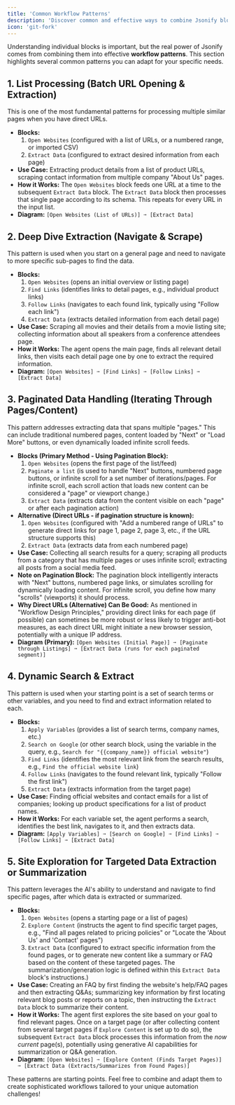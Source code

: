 ```yaml
---
title: 'Common Workflow Patterns'
description: 'Discover common and effective ways to combine Jsonify blocks to solve various automation tasks.'
icon: 'git-fork'
---
```


Understanding individual blocks is important, but the real power of Jsonify comes from combining them into effective **workflow patterns**. This section highlights several common patterns you can adapt for your specific needs.

## 1. List Processing (Batch URL Opening & Extraction)

This is one of the most fundamental patterns for processing multiple similar pages when you have direct URLs.

* **Blocks:**
    1.  `Open Websites` (configured with a list of URLs, or a numbered range, or imported CSV)
    2.  `Extract Data` (configured to extract desired information from each page)
* **Use Case:** Extracting product details from a list of product URLs, scraping contact information from multiple company "About Us" pages.
* **How it Works:** The `Open Websites` block feeds one URL at a time to the subsequent `Extract Data` block. The `Extract Data` block then processes that single page according to its schema. This repeats for every URL in the input list.
* **Diagram:**
    `[Open Websites (List of URLs)] ➙ [Extract Data]`

## 2. Deep Dive Extraction (Navigate & Scrape)

This pattern is used when you start on a general page and need to navigate to more specific sub-pages to find the data.

* **Blocks:**
    1.  `Open Websites` (opens an initial overview or listing page)
    2.  `Find Links` (identifies links to detail pages, e.g., individual product links)
    3.  `Follow Links` (navigates to each found link, typically using "Follow each link")
    4.  `Extract Data` (extracts detailed information from each detail page)
* **Use Case:** Scraping all movies and their details from a movie listing site; collecting information about all speakers from a conference attendees page.
* **How it Works:** The agent opens the main page, finds all relevant detail links, then visits each detail page one by one to extract the required information.
* **Diagram:**
    `[Open Websites] ➙ [Find Links] ➙ [Follow Links] ➙ [Extract Data]`

## 3. Paginated Data Handling (Iterating Through Pages/Content)

This pattern addresses extracting data that spans multiple "pages." This can include traditional numbered pages, content loaded by "Next" or "Load More" buttons, or even dynamically loaded infinite scroll feeds.

* **Blocks (Primary Method - Using Pagination Block):**
    1.  `Open Websites` (opens the first page of the list/feed)
    2.  `Paginate a list` (is used to handle "Next" buttons, numbered page buttons, or infinite scroll for a set number of iterations/pages. For infinite scroll, each scroll action that loads new content can be considered a "page" or viewport change.)
    3.  `Extract Data` (extracts data from the content visible on each "page" or after each pagination action)
* **Alternative (Direct URLs - if pagination structure is known):**
    1.  `Open Websites` (configured with "Add a numbered range of URLs" to generate direct links for page 1, page 2, page 3, etc., if the URL structure supports this)
    2.  `Extract Data` (extracts data from each numbered page)
* **Use Case:** Collecting all search results for a query; scraping all products from a category that has multiple pages or uses infinite scroll; extracting all posts from a social media feed.
* **Note on Pagination Block:** The pagination block intelligently interacts with "Next" buttons, numbered page links, or simulates scrolling for dynamically loading content. For infinite scroll, you define how many "scrolls" (viewports) it should process.
* **Why Direct URLs (Alternative) Can Be Good:** As mentioned in "Workflow Design Principles," providing direct links for each page (if possible) can sometimes be more robust or less likely to trigger anti-bot measures, as each direct URL might initiate a new browser session, potentially with a unique IP address.
* **Diagram (Primary):**
    `[Open Websites (Initial Page)] ➙ [Paginate through Listings] ➙ [Extract Data (runs for each paginated segment)]`

## 4. Dynamic Search & Extract

This pattern is used when your starting point is a set of search terms or other variables, and you need to find and extract information related to each.

* **Blocks:**
    1.  `Apply Variables` (provides a list of search terms, company names, etc.)
    2.  `Search on Google` (or other search block, using the variable in the query, e.g., `Search for "{{company_name}} official website"`)
    3.  `Find Links` (identifies the most relevant link from the search results, e.g., `Find the official website link`)
    4.  `Follow Links` (navigates to the found relevant link, typically "Follow the first link")
    5.  `Extract Data` (extracts information from the target page)
* **Use Case:** Finding official websites and contact emails for a list of companies; looking up product specifications for a list of product names.
* **How it Works:** For each variable set, the agent performs a search, identifies the best link, navigates to it, and then extracts data.
* **Diagram:**
    `[Apply Variables] ➙ [Search on Google] ➙ [Find Links] ➙ [Follow Links] ➙ [Extract Data]`

## 5. Site Exploration for Targeted Data Extraction or Summarization

This pattern leverages the AI's ability to understand and navigate to find specific pages, after which data is extracted or summarized.

* **Blocks:**
    1.  `Open Websites` (opens a starting page or a list of pages)
    2.  `Explore Content` (instructs the agent to find specific target pages, e.g., "Find all pages related to pricing policies" or "Locate the 'About Us' and 'Contact' pages")
    3.  `Extract Data` (configured to extract specific information from the found pages, or to generate new content like a summary or FAQ based on the content of these targeted pages. The summarization/generation logic is defined within this `Extract Data` block's instructions.)
* **Use Case:** Creating an FAQ by first finding the website's help/FAQ pages and then extracting Q&As; summarizing key information by first locating relevant blog posts or reports on a topic, then instructing the `Extract Data` block to summarize their content.
* **How it Works:** The agent first explores the site based on your goal to find relevant pages. Once on a target page (or after collecting content from several target pages if `Explore Content` is set up to do so), the subsequent `Extract Data` block processes this information from the *now current* page(s), potentially using generative AI capabilities for summarization or Q&A generation.
* **Diagram:**
    `[Open Websites] ➙ [Explore Content (Finds Target Pages)] ➙ [Extract Data (Extracts/Summarizes from Found Pages)]`

These patterns are starting points. Feel free to combine and adapt them to create sophisticated workflows tailored to your unique automation challenges!